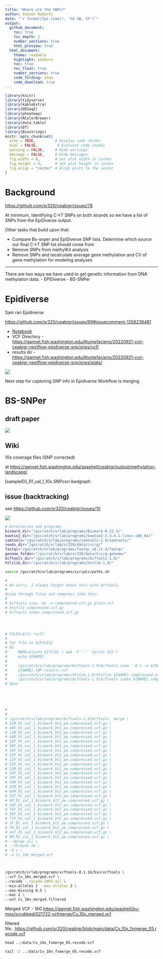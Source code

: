 ```yaml
---
title: "Where are the SNPs?"
author: Steven Roberts
date: "`r format(Sys.time(), '%d %B, %Y')`" 
output: 
  github_document:
    toc: true
    toc_depth: 2
    number_sections: true
    html_preview: true
  html_document:
    theme: readable
    highlight: zenburn
    toc: true
    toc_float: true
    number_sections: true
    code_folding: show
    code_download: true
---   
```





```r
library(knitr)
library(tidyverse)
library(kableExtra)
library(DESeq2)
library(pheatmap)
library(RColorBrewer)
library(data.table)
library(DT)
library(Biostrings)
knitr::opts_chunk$set(
  echo = TRUE,         # Display code chunks
  eval = FALSE,         # Evaluate code chunks
  warning = FALSE,     # Hide warnings
  message = FALSE,     # Hide messages
  fig.width = 6,       # Set plot width in inches
  fig.height = 4,      # Set plot height in inches
  fig.align = "center" # Align plots to the center
)
```

# Background

<https://github.com/sr320/ceabigr/issues/78>

At minimum, identifying C-\>T SNPs on both strands so we have a list of SNPs from the EpiDiverse output.

Other tasks that build upon that:

-   Compare Bs-snper and EpiDiverse SNP lists. Determine which source our final C-\>T SNP list should come from
-   Remove SNPs from methylKit analysis
-   Remove SNPs and recalculate average gene methylation and CV of gene methylation for modeling analyses

------------------------------------------------------------------------

There are two ways we have used to get genetic information from DNA methylation data. - EPIDiverse - BS-SNPer

# Epidiverse

Sam ran Epidiverse

<https://github.com/sr320/ceabigr/issues/69#issuecomment-1258238481>

-   [Notebook](https://robertslab.github.io/sams-notebook/2022/09/21/BSseq-SNP-Analysis-Nextflow-EpiDiverse-SNP-Pipeline-for-C.virginica-CEABIGR-BSseq-data.html)
-   VCF Directory - <https://gannet.fish.washington.edu/Atumefaciens/20220921-cvir-ceabigr-nextflow-epidiverse-snp/snps/vcf/>
-   results dir - <https://gannet.fish.washington.edu/Atumefaciens/20220921-cvir-ceabigr-nextflow-epidiverse-snp/snps/stats/>

![](http://gannet.fish.washington.edu/seashell/snaps/Monosnap_Compiling_genetic_data__Issue_69__sr320ceabigr_2023-05-03_10-08-58.png)

Next step for capturing SNP info in Epidiverse Workflow is merging.

# BS-SNPer

## draft paper

![](<http://gannet.fish.washington.edu/seashell/snaps/Monosnap_C._virginica_Methylation_and_Gene_Expression_-_Google_Docs_2023-05-03_10-38-20.png>)

## Wiki

10x coverage files (SNP corrected)

at <https://gannet.fish.washington.edu/seashell/ceabigr/output/methylation-landscape/>

[sampleID]\_R1_val_1\_10x.SNPcorr.bedgraph

## issue (backtracking)

see <https://github.com/sr320/ceabigr/issues/10>

![](http://gannet.fish.washington.edu/seashell/snaps/Monosnap_Index_of_seashellbu-moxscrubbed_2023-05-03_10-33-53.png)

``` bash
# Directories and programs
bismark_dir="/gscratch/srlab/programs/Bismark-0.22.3/"
bowtie2_dir="/gscratch/srlab/programs/bowtie2-2.3.4.1-linux-x86_64/"
samtools="/gscratch/srlab/programs/samtools-1.9/samtools/"
reads_dir="/gscratch/srlab/sr320/data/cvirg/"
fastqc="/gscratch/srlab/programs/fastqc_v0.11.9/fastqc"
genome_folder="/gscratch/srlab/sr320/data/Cvirg-genome/"
bcftools_dir="/gscratch/srlab/programs/bcftools-1.9/"
htlslib_dir="/gscratch/srlab/programs/htslib-1.9/"

source /gscratch/srlab/programs/scripts/paths.sh

# 
# Ah sorry, I always forget about this with bcftools.
# 
#Loop through files and compress like this:
# 
# bcftools view -Oz -o compressed.vcf.gz plain.vcf
# htsfile compressed.vcf.gz
# bcftools index compressed.vcf.gz




# FILES=$(ls *vcf)
# 
# for file in ${FILES}
# do
#     NAME=$(echo ${file} | awk -F "." '{print $1}')
#     echo ${NAME}
#   
#     /gscratch/srlab/programs/bcftools-1.9/bcftools view  -O z -o ${NAME}.compressed.vcf.gz \
#     ${NAME}.SNP-results.vcf 
#     /gscratch/srlab/programs/htslib-1.9/htsfile ${NAME}.compressed.vcf.gz
#     /gscratch/srlab/programs/bcftools-1.9/bcftools index ${NAME}.compressed.vcf.gz
# done





# 
# 
# /gscratch/srlab/programs/bcftools-1.9/bcftools  merge \
# 12M_R1_val_1_bismark_bt2_pe.compressed.vcf.gz \
# 44F_R1_val_1_bismark_bt2_pe.compressed.vcf.gz \
# 13M_R1_val_1_bismark_bt2_pe.compressed.vcf.gz \
# 48M_R1_val_1_bismark_bt2_pe.compressed.vcf.gz \
# 16F_R1_val_1_bismark_bt2_pe.compressed.vcf.gz \
# 50F_R1_val_1_bismark_bt2_pe.compressed.vcf.gz \
# 19F_R1_val_1_bismark_bt2_pe.compressed.vcf.gz \
# 52F_R1_val_1_bismark_bt2_pe.compressed.vcf.gz \
# 22F_R1_val_1_bismark_bt2_pe.compressed.vcf.gz \
# 53F_R1_val_1_bismark_bt2_pe.compressed.vcf.gz \
# 23M_R1_val_1_bismark_bt2_pe.compressed.vcf.gz \
# 54F_R1_val_1_bismark_bt2_pe.compressed.vcf.gz \
# 29F_R1_val_1_bismark_bt2_pe.compressed.vcf.gz \
# 59M_R1_val_1_bismark_bt2_pe.compressed.vcf.gz \
# 31M_R1_val_1_bismark_bt2_pe.compressed.vcf.gz \
# 64M_R1_val_1_bismark_bt2_pe.compressed.vcf.gz \
# 35F_R1_val_1_bismark_bt2_pe.compressed.vcf.gz \
# 6M_R1_val_1_bismark_bt2_pe.compressed.vcf.gz \
# 36F_R1_val_1_bismark_bt2_pe.compressed.vcf.gz \
# 76F_R1_val_1_bismark_bt2_pe.compressed.vcf.gz \
# 39F_R1_val_1_bismark_bt2_pe.compressed.vcf.gz \
# 77F_R1_val_1_bismark_bt2_pe.compressed.vcf.gz \
# 3F_R1_val_1_bismark_bt2_pe.compressed.vcf.gz \
# 7M_R1_val_1_bismark_bt2_pe.compressed.vcf.gz \
# 41F_R1_val_1_bismark_bt2_pe.compressed.vcf.gz \
# 9M_R1_val_1_bismark_bt2_pe.compressed.vcf.gz \
# --merge all \
# --threads 20 \
# -O v \
# -o Cv_10x_merged.vcf



/gscratch/srlab/programs/vcftools-0.1.16/bin/vcftools \
--vcf Cv_10x_merged.vcf \
--recode --recode-INFO-all \
--min-alleles 2 --max-alleles 2 \
--max-missing 0.5 \
--mac 2 \
--out Cv_10x_merged.filtered
```

Merged VCF - 16G <https://gannet.fish.washington.edu/seashell/bu-mox/scrubbed/021722-vcfmerge/Cv_10x_merged.vcf>

filtered file.. <https://github.com/sr320/ceabigr/blob/main/data/Cv_10x_fxmerge_05.recode.vcf>

```r
head ../data/Cv_10x_fxmerge_05.recode.vcf

```

```r
tail -2 ../data/Cv_10x_fxmerge_05.recode.vcf

```
